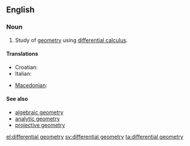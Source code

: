 ==English==
{{wikipedia}}

===Noun===
{{en-noun|-}}

# {{mathematics}} Study of [[geometry]] using [[differential calculus]].

====Translations====
{{trans-top|differential geometry}}
* Croatian: {{t-|hr|diferencijalna geometrija|f}}
* Italian: {{t-|it|geometria differenziale|f}}
{{trans-mid}}
* [[Macedonian]]: {{t|mk|диференцијална геометрија|f|tr=diferencijálna geométrija|sc=Cyrl}}
{{trans-bottom}}

====See also====
* [[algebraic geometry]]
* [[analytic geometry]]
* [[projective geometry]]

[[el:differential geometry]]
[[sv:differential geometry]]
[[ta:differential geometry]]